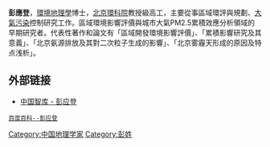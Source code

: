 {{Refimprove|time=2012-06-26T01:58:31+00:00 }}
'''彭應登'''，[[環境地理學|環境地理學]]博士，[[北京環科院|北京環科院]]教授級高工，主要從事區域環評與規劃、[[大氣污染|大氣污染]]控制研究工作。區域環境影響評價與城市大氣PM2.5累積效應分析領域的早期研究者。代表性著作和論文有「區域開發環境影響評價」、「累積影響研究及其意義」、「北京氨源排放及其對二次粒子生成的影響」、「北京雾霾天形成的原因及特点浅析」。

==外部链接==
* [https://web.archive.org/web/20120904074741/http://expert.ccidnet.com/plus/view.php?aid=3154 中国智库 - 彭应登]
 [http://baike.baidu.com/view/5559407.htm 百度百科--彭应登]
{{中国科学家小作品}}
[[Category:中国地理学家|Category:中国地理学家]]
[[Category:彭姓|Category:彭姓]]